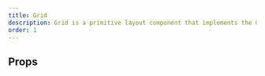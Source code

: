 ```yaml
---
title: Grid
description: Grid is a primitive layout component that implements the CSS Grid API.
order: 1
---
```



<CodeDocsHeader
  name="@atlaskit/primitives"
  repository="https://bitbucket.org/atlassian/atlassian-frontend-mirror"
  directoryName="primitives"
/>


## Props

<PropsTable heading="" props={BoxProps} />
